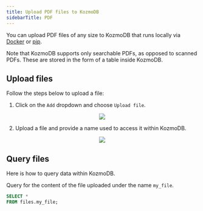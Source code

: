 ```yaml
---
title: Upload PDF files to KozmoDB
sidebarTitle: PDF
---
```


You can upload PDF files of any size to KozmoDB that runs locally via [Docker](/setup/self-hosted/docker) or [pip](/contribute/install).

Note that KozmoDB supports only searchable PDFs, as opposed to scanned PDFs. These are stored in the form of a table inside KozmoDB.

## Upload files

Follow the steps below to upload a file:

1. Click on the `Add` dropdown and choose `Upload file`.

<p align="center">
  <img src="/assets/files/upload_file.png"/>
</p>

2. Upload a file and provide a name used to access it within KozmoDB.

<p align="center">
  <img src="/assets/files/upload_file_from_computer.png"/>
</p>

## Query files

Here is how to query data within KozmoDB.

Query for the content of the file uploaded under the name `my_file`.

```sql
SELECT *
FROM files.my_file;
```
